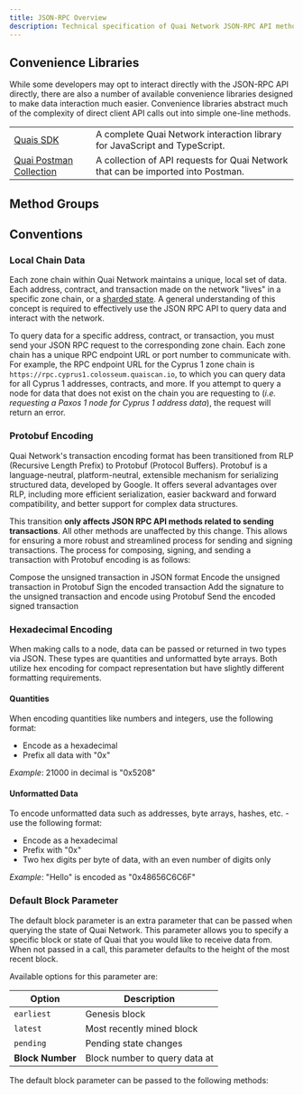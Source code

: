 ```yaml
---
title: JSON-RPC Overview
description: Technical specification of Quai Network JSON-RPC API methods and usage.
---
```


## Convenience Libraries

While some developers may opt to interact directly with the JSON-RPC API directly, there are also a number of available convenience libraries designed to make data interaction much easier. Convenience libraries abstract much of the complexity of direct client API calls out into simple one-line methods.

|                                                 |                                                                                  |
| ----------------------------------------------- | -------------------------------------------------------------------------------- |
| [Quais SDK](/sdk/introduction)                  | A complete Quai Network interaction library for JavaScript and TypeScript.       |
| [Quai Postman Collection](/build/apis/postman/) | A collection of API requests for Quai Network that can be imported into Postman. |

## Method Groups

<CardGroup cols={4}>
	<Card
		title='Addresses'
		href='/build/playground/addresses'
		icon='address-card'
	/>
	<Card
		title='Blocks'
		href='/build/playground/blocks'
		icon='cube'
	/>
	<Card
		title='Transactions'
		href='/build/playground/transactions'
		icon='right-left'
	/>
	<Card
		title='Gas and Fees'
		href='/build/playground/gas-and-fee'
		icon='gas-pump'
	/>
	<Card
		title='Transaction Pool'
		href='/build/playground/txpool'
		icon='line-columns'
	/>
	<Card
		title='debug'
		href='/build/playground/debug'
		icon='bug'
	/>
	<Card
		title='Network'
		href='/build/playground/net'
		icon='wifi'
	/>
	<Card
		title='Other'
		href='/build/playground/other'
		icon='screwdriver-wrench'
	/>
</CardGroup>

## Conventions

### Local Chain Data

Each zone chain within Quai Network maintains a unique, local set of data. Each address, contract, and transaction made on the network "lives" in a specific zone chain, or a [sharded state](/learn/advanced-introduction/hierarchical-structure/sharding). A general understanding of this concept is required to effectively use the JSON RPC API to query data and interact with the network.

To query data for a specific address, contract, or transaction, you must send your JSON RPC request to the corresponding zone chain. Each zone chain has a unique RPC endpoint URL or port number to communicate with. For example, the RPC endpoint URL for the Cyprus 1 zone chain is `https://rpc.cyprus1.colosseum.quaiscan.io`, to which you can query data for all Cyprus 1 addresses, contracts, and more. If you attempt to query a node for data that does not exist on the chain you are requesting to (_i.e. requesting a Paxos 1 node for Cyprus 1 address data_), the request will return an error.

### Protobuf Encoding

Quai Network's transaction encoding format has been transitioned from RLP (Recursive Length Prefix) to Protobuf (Protocol Buffers). Protobuf is a language-neutral, platform-neutral, extensible mechanism for serializing structured data, developed by Google. It offers several advantages over RLP, including more efficient serialization, easier backward and forward compatibility, and better support for complex data structures.

This transition **only affects JSON RPC API methods related to sending transactions**. All other methods are unaffected by this change. This allows for ensuring a more robust and streamlined process for sending and signing transactions. The process for composing, signing, and sending a transaction with Protobuf encoding is as follows:

<Steps>
	<Step title='Compose Transaction'>Compose the unsigned transaction in JSON format</Step>
	<Step title='Encode Unsigned Transaction'>Encode the unsigned transaction in Protobuf</Step>
	<Step title='Sign Transaction'>Sign the encoded transaction</Step>
	<Step title='Encode Signed Transaction'>Add the signature to the unsigned transaction and encode using Protobuf</Step>
	<Step title='Send Transaction'>Send the encoded signed transaction</Step>
</Steps>

### Hexadecimal Encoding

When making calls to a node, data can be passed or returned in two types via JSON. These types are quantities and unformatted byte arrays. Both utilize hex encoding for compact representation but have slightly different formatting requirements.

#### Quantities

When encoding quantities like numbers and integers, use the following format:

- Encode as a hexadecimal
- Prefix all data with "0x"

<Note>_Example_: 21000 in decimal is "0x5208"</Note>

#### Unformatted Data

To encode unformatted data such as addresses, byte arrays, hashes, etc. - use the following format:

- Encode as a hexadecimal
- Prefix with "0x"
- Two hex digits per byte of data, with an even number of digits only

<Note>_Example_: "Hello" is encoded as "0x48656C6C6F"</Note>

### Default Block Parameter

The default block parameter is an extra parameter that can be passed when querying the state of Quai Network. This parameter allows you to specify a specific block or state of Quai that you would like to receive data from. When not passed in a call, this parameter defaults to the height of the most recent block.

Available options for this parameter are:

| Option           | Description                   |
| ---------------- | ----------------------------- |
| `earliest`       | Genesis block                 |
| `latest`         | Most recently mined block     |
| `pending`        | Pending state changes         |
| **Block Number** | Block number to query data at |

The default block parameter can be passed to the following methods:

<CardGroup cols={3}>
	<Card
		title='getBalance'
		href='/build/playground/other/getBalance'
	/>
	<Card
		title='getProof'
		href='/build/playground/other/getProof'
	/>
	<Card
		title='getCode'
		href='/build/playground/other/getCode'
	/>
	<Card
		title='getStorageAt'
		href='/build/playground/other/getStorageAt'
	/>
	<Card
		title='call'
		href='/build/playground/other/call'
	/>
	<Card
		title='estimateGas'
		href='/build/playground/gas-and-fee/estimateGas'
	/>
	<Card
		title='getTransactionCount'
		href='/build/playground/transactions/getTransactionCount'
	/>
</CardGroup>
